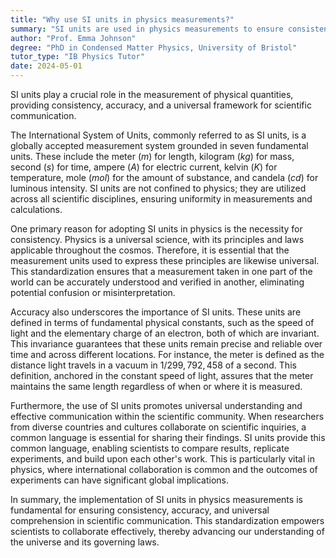 ```yaml
---
title: "Why use SI units in physics measurements?"
summary: "SI units are used in physics measurements to ensure consistency, accuracy, and universal understanding in scientific communication."
author: "Prof. Emma Johnson"
degree: "PhD in Condensed Matter Physics, University of Bristol"
tutor_type: "IB Physics Tutor"
date: 2024-05-01
---
```


SI units play a crucial role in the measurement of physical quantities, providing consistency, accuracy, and a universal framework for scientific communication.

The International System of Units, commonly referred to as SI units, is a globally accepted measurement system grounded in seven fundamental units. These include the meter ($m$) for length, kilogram ($kg$) for mass, second ($s$) for time, ampere ($A$) for electric current, kelvin ($K$) for temperature, mole ($mol$) for the amount of substance, and candela ($cd$) for luminous intensity. SI units are not confined to physics; they are utilized across all scientific disciplines, ensuring uniformity in measurements and calculations.

One primary reason for adopting SI units in physics is the necessity for consistency. Physics is a universal science, with its principles and laws applicable throughout the cosmos. Therefore, it is essential that the measurement units used to express these principles are likewise universal. This standardization ensures that a measurement taken in one part of the world can be accurately understood and verified in another, eliminating potential confusion or misinterpretation.

Accuracy also underscores the importance of SI units. These units are defined in terms of fundamental physical constants, such as the speed of light and the elementary charge of an electron, both of which are invariant. This invariance guarantees that these units remain precise and reliable over time and across different locations. For instance, the meter is defined as the distance light travels in a vacuum in $1/299,792,458$ of a second. This definition, anchored in the constant speed of light, assures that the meter maintains the same length regardless of when or where it is measured.

Furthermore, the use of SI units promotes universal understanding and effective communication within the scientific community. When researchers from diverse countries and cultures collaborate on scientific inquiries, a common language is essential for sharing their findings. SI units provide this common language, enabling scientists to compare results, replicate experiments, and build upon each other's work. This is particularly vital in physics, where international collaboration is common and the outcomes of experiments can have significant global implications.

In summary, the implementation of SI units in physics measurements is fundamental for ensuring consistency, accuracy, and universal comprehension in scientific communication. This standardization empowers scientists to collaborate effectively, thereby advancing our understanding of the universe and its governing laws.
    